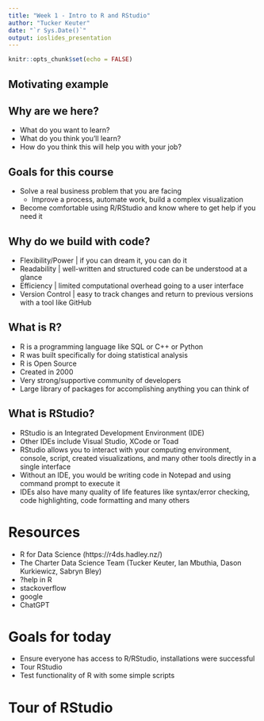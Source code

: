 ```yaml
---
title: "Week 1 - Intro to R and RStudio"
author: "Tucker Keuter"
date: "`r Sys.Date()`"
output: ioslides_presentation
---
```


```r
knitr::opts_chunk$set(echo = FALSE)
```

## Motivating example

## Why are we here?
- What do you want to learn?
- What do you think you'll learn?
- How do you think this will help you with your job?

## Goals for this course
- Solve a real business problem that you are facing
    - Improve a process, automate work, build a complex visualization
- Become comfortable using R/RStudio and know where to get help if you need it

## Why do we build with code?
- Flexibility/Power | if you can dream it, you can do it
- Readability | well-written and structured code can be understood at a glance
- Efficiency | limited computational overhead going to a user interface
- Version Control | easy to track changes and return to previous versions with a tool like GitHub


## What is R?
- R is a programming language like SQL or C++ or Python
- R was built specifically for doing statistical analysis
- R is Open Source
- Created in 2000
- Very strong/supportive community of developers
- Large library of packages for accomplishing anything you can think of 

## What is RStudio?
- RStudio is an Integrated Development Environment (IDE)
- Other IDEs include Visual Studio, XCode or Toad
- RStudio allows you to interact with your computing environment, console, script, created visualizations, and many other tools directly in a single interface
- Without an IDE, you would be writing code in Notepad and using command prompt to execute it
- IDEs also have many quality of life features like syntax/error checking, code highlighting, code formatting and many others

# Resources
- R for Data Science (https://r4ds.hadley.nz/)
- The Charter Data Science Team (Tucker Keuter, Ian Mbuthia, Dason Kurkiewicz, Sabryn Bley)
- ?help in R
- stackoverflow
- google
- ChatGPT

# Goals for today
- Ensure everyone has access to R/RStudio, installations were successful
- Tour RStudio
- Test functionality of R with some simple scripts

# Tour of RStudio




